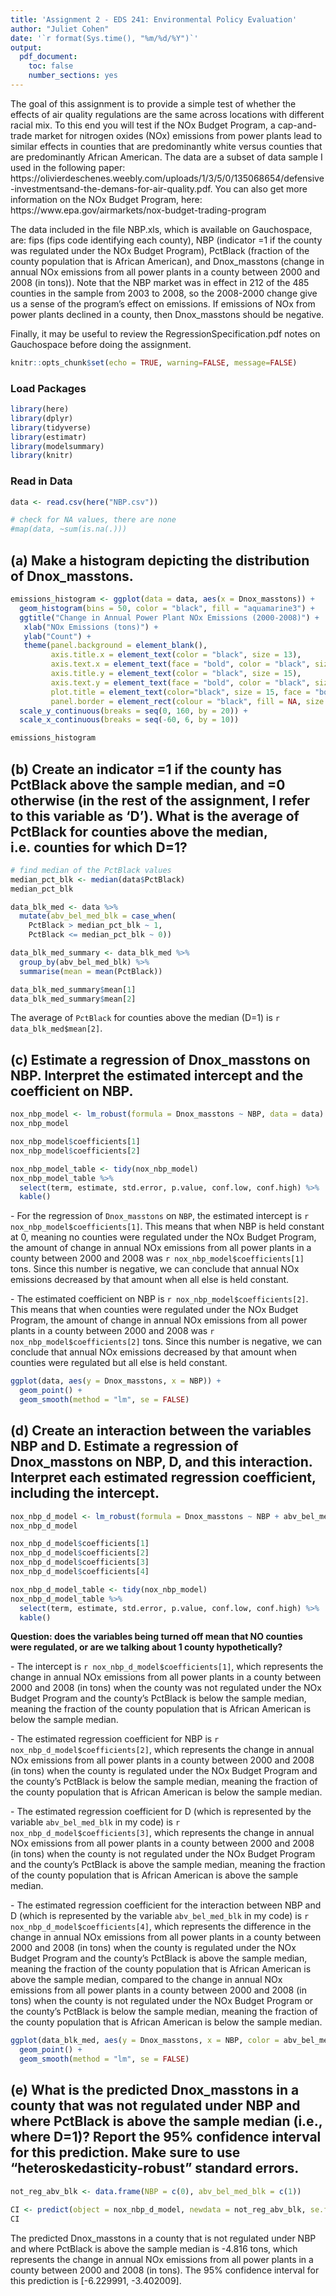 ```yaml
---
title: 'Assignment 2 - EDS 241: Environmental Policy Evaluation'
author: "Juliet Cohen"
date: '`r format(Sys.time(), "%m/%d/%Y")`'
output:
  pdf_document:
    toc: false
    number_sections: yes
---
```


The goal of this assignment is to provide a simple test of whether the effects of air quality
regulations are the same across locations with different racial mix. To this end you will test if the
NOx Budget Program, a cap-and-trade market for nitrogen oxides (NOx) emissions from power
plants lead to similar effects in counties that are predominantly white versus counties that are
predominantly African American. The data are a subset of data sample I used in the following
paper: https://olivierdeschenes.weebly.com/uploads/1/3/5/0/135068654/defensive-investmentsand-the-demans-for-air-quality.pdf. You can also get more information on the NOx Budget
Program, here: https://www.epa.gov/airmarkets/nox-budget-trading-program

The data included in the file NBP.xls, which is available on Gauchospace, are: fips (fips code
identifying each county), NBP (indicator =1 if the county was regulated under the NOx Budget
Program), PctBlack (fraction of the county population that is African American), and
Dnox_masstons (change in annual NOx emissions from all power plants in a county between
2000 and 2008 (in tons)). Note that the NBP market was in effect in 212 of the 485 counties in
the sample from 2003 to 2008, so the 2008-2000 change give us a sense of the program’s
effect on emissions. If emissions of NOx from power plants declined in a county, then
Dnox_masstons should be negative.

Finally, it may be useful to review the RegressionSpecification.pdf notes on Gauchospace
before doing the assignment.

```r
knitr::opts_chunk$set(echo = TRUE, warning=FALSE, message=FALSE)
```

### Load Packages

```r
library(here)
library(dplyr)
library(tidyverse)
library(estimatr)
library(modelsummary)
library(knitr)
```

### Read in Data

```r
data <- read.csv(here("NBP.csv"))

# check for NA values, there are none
#map(data, ~sum(is.na(.)))
```

## (a) Make a histogram depicting the distribution of Dnox_masstons.

```r
emissions_histogram <- ggplot(data = data, aes(x = Dnox_masstons)) +
  geom_histogram(bins = 50, color = "black", fill = "aquamarine3") +
  ggtitle("Change in Annual Power Plant NOx Emissions (2000-2008)") +
   xlab("NOx Emissions (tons)") + 
   ylab("Count") +
   theme(panel.background = element_blank(),
         axis.title.x = element_text(color = "black", size = 13),
         axis.text.x = element_text(face = "bold", color = "black", size = 15),
         axis.title.y = element_text(color = "black", size = 15),
         axis.text.y = element_text(face = "bold", color = "black", size = 12),
         plot.title = element_text(color="black", size = 15, face = "bold"),
         panel.border = element_rect(colour = "black", fill = NA, size = 2)) +
  scale_y_continuous(breaks = seq(0, 160, by = 20)) +
  scale_x_continuous(breaks = seq(-60, 6, by = 10))

emissions_histogram
```

## (b) Create an indicator =1 if the county has PctBlack above the sample median, and =0 otherwise (in the rest of the assignment, I refer to this variable as ‘D’). What is the average of PctBlack for counties above the median, i.e. counties for which D=1?

```r
# find median of the PctBlack values
median_pct_blk <- median(data$PctBlack)
median_pct_blk

data_blk_med <- data %>% 
  mutate(abv_bel_med_blk = case_when(
    PctBlack > median_pct_blk ~ 1,
    PctBlack <= median_pct_blk ~ 0))

data_blk_med_summary <- data_blk_med %>% 
  group_by(abv_bel_med_blk) %>% 
  summarise(mean = mean(PctBlack))

data_blk_med_summary$mean[1]
data_blk_med_summary$mean[2]
```

\noindent The average of `PctBlack` for counties above the median (D=1) is `r data_blk_med$mean[2]`.

## (c) Estimate a regression of Dnox_masstons on NBP. Interpret the estimated intercept and the coefficient on NBP.

```r
nox_nbp_model <- lm_robust(formula = Dnox_masstons ~ NBP, data = data)
nox_nbp_model

nox_nbp_model$coefficients[1]
nox_nbp_model$coefficients[2]

nox_nbp_model_table <- tidy(nox_nbp_model)
nox_nbp_model_table %>%
  select(term, estimate, std.error, p.value, conf.low, conf.high) %>% 
  kable()
```

\noindent - For the regression of `Dnox_masstons` on `NBP`, the estimated intercept is `r nox_nbp_model$coefficients[1]`. This means that when NBP is held constant at 0, meaning no counties were  regulated under the NOx Budget Program, the amount of change in annual NOx emissions from all power plants in a county between 2000 and 2008 was `r nox_nbp_model$coefficients[1]` tons. Since this number is negative, we can conclude that annual NOx emissions decreased by that amount when all else is held constant.

\noindent - The estimated coefficient on NBP is `r nox_nbp_model$coefficients[2]`. This means that when counties were regulated under the NOx Budget Program, the amount of change in annual NOx emissions from all power plants in a county between 2000 and 2008 was `r nox_nbp_model$coefficients[2]` tons. Since this number is negative, we can conclude that annual NOx emissions decreased by that amount when counties were regulated but all else is held constant.

```r
ggplot(data, aes(y = Dnox_masstons, x = NBP)) + 
  geom_point() + 
  geom_smooth(method = "lm", se = FALSE)
```


## (d) Create an interaction between the variables NBP and D. Estimate a regression of Dnox_masstons on NBP, D, and this interaction. Interpret each estimated regression coefficient, including the intercept.

```r
nox_nbp_d_model <- lm_robust(formula = Dnox_masstons ~ NBP + abv_bel_med_blk + NBP:abv_bel_med_blk, data = data_blk_med)
nox_nbp_d_model

nox_nbp_d_model$coefficients[1]
nox_nbp_d_model$coefficients[2]
nox_nbp_d_model$coefficients[3]
nox_nbp_d_model$coefficients[4]

nox_nbp_d_model_table <- tidy(nox_nbp_model)
nox_nbp_d_model_table %>%
  select(term, estimate, std.error, p.value, conf.low, conf.high) %>% 
  kable()
```
**Question: does the variables being turned off mean that NO counties were regulated, or are we talking about 1 county hypothetically?**

\noindent - The intercept is `r nox_nbp_d_model$coefficients[1]`, which represents the change in annual NOx emissions from all power plants in a county between 2000 and 2008 (in tons) when the county was not regulated under the NOx Budget Program and the county's PctBlack is below the sample median, meaning the fraction of the county population that is African American is below the sample median.

\noindent - The estimated regression coefficient for NBP is `r nox_nbp_d_model$coefficients[2]`, which represents the change in annual NOx emissions from all power plants in a county between 2000 and 2008 (in tons) when the county is regulated under the NOx Budget Program and the county's PctBlack is below the sample median, meaning the fraction of the county population that is African American is below the sample median.

\noindent - The estimated regression coefficient for D (which is represented by the variable `abv_bel_med_blk` in my code) is `r nox_nbp_d_model$coefficients[3]`, which represents the change in annual NOx emissions from all power plants in a county between 2000 and 2008 (in tons) when the county is not regulated under the NOx Budget Program and the county's PctBlack is above the sample median, meaning the fraction of the county population that is African American is above the sample median.

\noindent - The estimated regression coefficient for the interaction between NBP and D (which is represented by the variable `abv_bel_med_blk` in my code) is `r nox_nbp_d_model$coefficients[4]`, which represents the difference in the change in annual NOx emissions from all power plants in a county between 2000 and 2008 (in tons) when the county is regulated under the NOx Budget Program and the county's PctBlack is above the sample median, meaning the fraction of the county population that is African American is above the sample median, compared to the change in annual NOx emissions from all power plants in a county between 2000 and 2008 (in tons) when the county is not regulated under the NOx Budget Program or the county's PctBlack is below the sample median, meaning the fraction of the county population that is African American is below the sample median.

```r
ggplot(data_blk_med, aes(y = Dnox_masstons, x = NBP, color = abv_bel_med_blk)) + 
  geom_point() + 
  geom_smooth(method = "lm", se = FALSE)
```

## (e) What is the predicted Dnox_masstons in a county that was not regulated under NBP and where PctBlack is above the sample median (i.e., where D=1)? Report the 95% confidence interval for this prediction. Make sure to use “heteroskedasticity-robust” standard errors.

```r
not_reg_abv_blk <- data.frame(NBP = c(0), abv_bel_med_blk = c(1))

CI <- predict(object = nox_nbp_d_model, newdata = not_reg_abv_blk, se.fit = TRUE, interval = "confidence")
CI
```
\noindent The predicted Dnox_masstons in a county that is not regulated under NBP and where PctBlack is above the sample median is -4.816 tons, which represents the change in annual NOx emissions from all power plants in a county between
2000 and 2008 (in tons). The 95% confidence interval for this prediction is [-6.229991, -3.402009].








